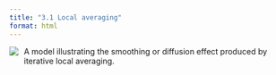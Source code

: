 ```yaml
---
title: "3.1 Local averaging"
format: html
---
```


[![](3.1-local-average.png)](3.1-local-average.nlogo){style="float:left; margin-right:10px; margin-bottom:5px;"} A model illustrating the smoothing or diffusion effect produced by iterative local averaging.